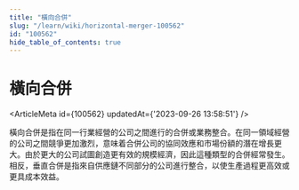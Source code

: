 ```yaml
---
title: "橫向合併"
slug: "/learn/wiki/horizontal-merger-100562"
id: "100562"
hide_table_of_contents: true
---
```



# 橫向合併

<ArticleMeta id={100562} updatedAt={'2023-09-26 13:58:51'} />
<div className='border-solid border-b border-t-0 my-4 border-[var(--ifm-color-gray-300)]' />

橫向合併是指在同一行業經營的公司之間進行的合併或業務整合。在同一領域經營的公司之間競爭更加激烈，意味着合併公司的協同效應和市場份額的潛在增長更大。由於更大的公司試圖創造更有效的規模經濟，因此這種類型的合併經常發生。相反，垂直合併是指來自供應鏈不同部分的公司進行整合，以使生產過程更高效或更具成本效益。
